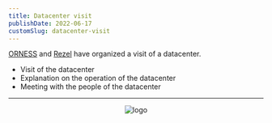 ```yaml
---
title: Datacenter visit
publishDate: 2022-06-17
customSlug: datacenter-visit
---
```


[ORNESS](https://www.orness.com/) and [Rezel](https://rezel.net) have organized a visit of a datacenter.

- Visit of the datacenter
- Explanation on the operation of the datacenter
- Meeting with the people of the datacenter

---



<div style="text-align: center">
    <Image src={logo} alt="logo" height={100}/>
</div>

